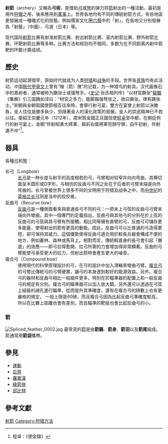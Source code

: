 
'''射箭'''（archery）又稱為'''弓術'''，是借助[[弓|弓]]或[[弩|弩]]的弹力将[[箭|箭]]射出的一種活動，最初是用作[[狩獵|狩獵]]之用，後來應用到[[軍事|軍事]]上。世界各地均有不同的傳統射箭方式，有些地區更發展成一種儀式化的技藝。例如儒家文化圈[[六藝|六藝]]中的「射」，在各地又分別發展為「射藝」（中國）、弓道（日本）等。

现代国际[[射箭_(體育項目)|射箭]]比赛有射准射箭比赛、射远射箭比赛、室内射箭比赛、野外射箭比赛、环靶射箭比赛等多种。比赛方法和规则均不相同，多数为在不同距离内射中箭靶的环数计算成绩。

==歷史==
射箭运动起源很早，原始时代就成为人类[[狩猎|狩猎]]和[[战争|战争]]的手段。世界各[[民族|民族]]均有此活动，中国[[殷代|殷代]][[甲骨文|甲骨文]]上曾有“矰（箭）缴”的记载，为一种猎鸟的射具。汉代画像石中的善射者，通常被称为蹶张士或强弩手。《[[史记|史记]]·张丞相列传》“以材官蹶张”[[裴駰|裴駰]]《集解》引三国魏如淳曰：“材官之多力，能脚蹋强弩张之，故曰蹶张。律有蹶张士。”宋朝與金朝兩國使節相互往來時，會舉行射弓宴，雙方在宴會上射箭以決勝負，金人往往是勝多負少，但隨著金人的漢化政策的發展，金人的崇武精神已不若以往。衛紹王崇慶元年（1212年），南宋賀金國正旦國信使[[程卓|程卓]]至中都，在朝廷例行的射弓宴上，金朝“伴射昭勇大將軍、殿前右衛將軍完顏守榮，自午初射，伴射連不中”<ref>程卓：《使金錄》</ref>。

==器具==
{{multiple image
| align             = right
| direction         = horizontal
| width             = 60

| image1            = Recurve bow 0020.JPG
| caption1          = 反曲弓

| image2            = Compound Bow full.jpg
| caption2          = 複合弓
}}
各種[[弓|弓]]和[[弩|弩]]：
; 长弓（Longbow）
: [[长弓|长弓]]是一种长度与射手的高度相若的弓，弓臂相对较窄并向内弯曲，其横切面呈半圆形或D字形，与相仿的反曲弓不同之处在于后者的弓臂末端是向外弯曲的。长弓曾被世界上很多不同的文明用于狩猎及战争之中，而[[中世纪|中世纪]]的[[英格兰长弓|英格兰长弓]]则是当中的佼佼者。
; 反曲弓（Recurve bow）
: [[反曲弓|反曲弓]]是一種側面看來與普通長弓不同的弓：一把未上弓弦的反曲弓弓臂末端向外彎曲。其中一個專門的定義指出，反曲弓與其他弓的分別在於上弦的反曲弓的弓弦與其弓臂有所接觸。相比同等擁有直臂的弓，反曲弓可儲存更多能量，使得射出的箭有更高的動能。因此，反曲弓可以比普通的弓造得更短，卻可保持其威力。這個優勢使得反曲弓適合用於較長兵器會構成不便的地方，例如叢林、森林或馬背上。相對而言，傳統較直身的長弓會引起「層遞」的效應——即弓拉得愈開，拉弓所需的力會增加得非常顯著。反曲的弓臂能使弓承受更大的拉力，但射出箭時會產生更大的噪音。
; 複合弓（Compound bow）
: 使用現代的科學原理設計的弓，在弓的設計中加入滑輪來彎曲弓臂。[[複合弓|複合弓]]的弓臂比傳統弓的弓臂硬實，讓弓的本身達到較好的能源效益。另外，複合弓的器材和反曲弓相比一般組件更多，特別在於瞄準器的配置上和一般反曲弓的規定有分別。複合弓的瞄準器可以加入放大鏡，另外還可以透過在弓弦上組裝的覘孔進行瞄準，從而提升其準確度，還有在複合弓的磅數上也有更嚴格的規定， 一般上限是60磅，而且複合弓因為比起反曲弓準確度較高，所以在比賽上距離也會有差別，而且瞄準的靶紙也會比起反曲弓的小。

===箭===
[[Image:Spliced_feather_0002.jpg|thumb]]
最常見的[[箭|箭]]是由'''箭鏃'''、'''箭身'''、'''箭羽'''以及'''箭尾'''組成。箭通常用'''箭袋'''攜帶。

==參見==
*[[運動|運動]]
*[[后羿|后羿]]
*[[羅賓漢|羅賓漢]]
*[[綠箭俠|綠箭俠]]
*[[邱比特|邱比特]]

==參考文獻==
{{reflist}}

{{Authority control}}
[[Category:射箭|]]
[[Category:狩猎方法|Category:狩猎方法]]
